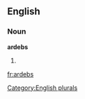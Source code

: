 
==English==

===Noun===
'''ardebs'''

# {{plural of|[[ardeb]]}}

[[Category:English plurals]]

[[fr:ardebs]]